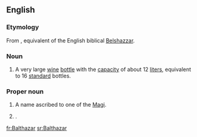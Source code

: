 ==English==

===Etymology===
From {{etyl|la}} {{term|Balthasar|lang=la}}, equivalent of the English biblical [[Belshazzar]]. 

===Noun===
{{en-noun}}
# A very large [[wine]] [[bottle]] with the [[capacity]] of about 12 [[liter]]s, equivalent to 16 [[standard]] bottles.

===Proper noun===
{{en-proper noun}}

# A name ascribed to one of the [[Magi]].
# {{given name|male|from=Persian}}.

[[fr:Balthazar]]
[[sr:Balthazar]]